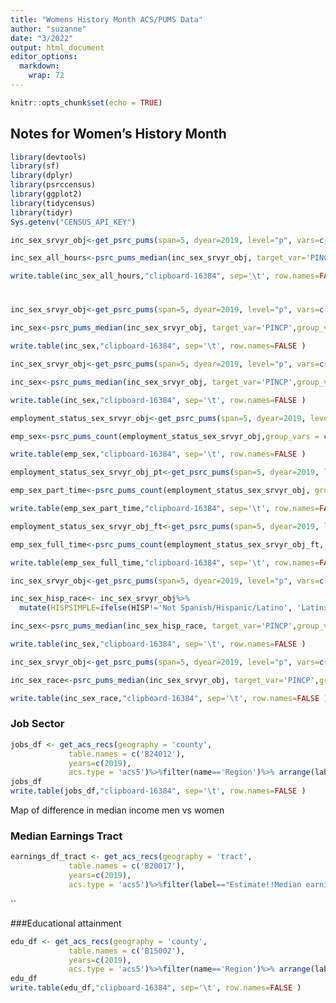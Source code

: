 ```yaml
---
title: "Womens History Month ACS/PUMS Data"
author: "suzanne"
date: "3/2022"
output: html_document
editor_options: 
  markdown: 
    wrap: 72
---
```


```r
knitr::opts_chunk$set(echo = TRUE)
```

## Notes for Women's History Month

```r
library(devtools)
library(sf)
library(dplyr)
library(psrccensus)
library(ggplot2)
library(tidycensus)
library(tidyr)
Sys.getenv("CENSUS_API_KEY")
```


```r
inc_sex_srvyr_obj<-get_psrc_pums(span=5, dyear=2019, level="p", vars=c("SEX","PINCP","WKHP"))%>% filter(PINCP>0 & WKHP>0)

inc_sex_all_hours<-psrc_pums_median(inc_sex_srvyr_obj, target_var='PINCP',group_vars = "SEX")

write.table(inc_sex_all_hours,"clipboard-16384", sep='\t', row.names=FALSE )
```


#
```r
inc_sex_srvyr_obj<-get_psrc_pums(span=5, dyear=2019, level="p", vars=c("SEX","PINCP","WKHP"))%>% filter(PINCP>0 & WKHP>30)

inc_sex<-psrc_pums_median(inc_sex_srvyr_obj, target_var='PINCP',group_vars = "SEX")

write.table(inc_sex,"clipboard-16384", sep='\t', row.names=FALSE )
```

```r
inc_sex_srvyr_obj<-get_psrc_pums(span=5, dyear=2019, level="p", vars=c("SEX","PINCP","WKHP", 'RAC1P'))%>% filter(PINCP>0 & WKHP>30)

inc_sex<-psrc_pums_median(inc_sex_srvyr_obj, target_var='PINCP',group_vars = c("SEX",'RAC1P'))%>%filter(COUNTY=='Region')

write.table(inc_sex,"clipboard-16384", sep='\t', row.names=FALSE )
```


```r
employment_status_sex_srvyr_obj<-get_psrc_pums(span=5, dyear=2019, level="p", vars=c("SEX","ESR", 'WKHP'))

emp_sex<-psrc_pums_count(employment_status_sex_srvyr_obj,group_vars = c("SEX", "ESR"))%>%filter(COUNTY=='Region')

write.table(emp_sex,"clipboard-16384", sep='\t', row.names=FALSE )

```
```r
employment_status_sex_srvyr_obj_pt<-get_psrc_pums(span=5, dyear=2019, level="p", vars=c("SEX","ESR", 'WKHP'))%>%filter(WKHP<30)

emp_sex_part_time<-psrc_pums_count(employment_status_sex_srvyr_obj, group_vars = c("SEX","ESR"))%>%filter(COUNTY=='Region')

write.table(emp_sex_part_time,"clipboard-16384", sep='\t', row.names=FALSE )
```

```r
employment_status_sex_srvyr_obj_ft<-get_psrc_pums(span=5, dyear=2019, level="p", vars=c("SEX","ESR", 'WKHP'))%>%filter(WKHP>30)

emp_sex_full_time<-psrc_pums_count(employment_status_sex_srvyr_obj_ft, group_vars = c("SEX",'ESR'))%>%filter(COUNTY=='Region')

write.table(emp_sex_full_time,"clipboard-16384", sep='\t', row.names=FALSE )
```


```r
inc_sex_srvyr_obj<-get_psrc_pums(span=5, dyear=2019, level="p", vars=c("SEX","PINCP","WKHP", 'HISP'))%>% filter(PINCP>0 & WKHP>30)

inc_sex_hisp_race<- inc_sex_srvyr_obj%>%
  mutate(HISPSIMPLE=ifelse(HISP!='Not Spanish/Hispanic/Latino', 'Latinx', 'Not Latinx'))

inc_sex<-psrc_pums_median(inc_sex_hisp_race, target_var='PINCP',group_vars = c("SEX",'HISPSIMPLE'))%>%filter(COUNTY=='Region')

write.table(inc_sex,"clipboard-16384", sep='\t', row.names=FALSE )
```

```r
inc_sex_srvyr_obj<-get_psrc_pums(span=5, dyear=2019, level="p", vars=c("SEX","PINCP","WKHP", 'RAC1P'))%>% filter(PINCP>0 & WKHP>30)

inc_sex_race<-psrc_pums_median(inc_sex_srvyr_obj, target_var='PINCP',group_vars = c("SEX",'RAC1P'))%>%filter(COUNTY=='Region')

write.table(inc_sex_race,"clipboard-16384", sep='\t', row.names=FALSE )
```
### Job Sector
```r
jobs_df <- get_acs_recs(geography = 'county',
             table.names = c('B24012'),
             years=c(2019),
             acs.type = 'acs5')%>%filter(name=='Region')%>% arrange(label, name)%>%select(name, label, estimate, moe)
jobs_df
write.table(jobs_df,"clipboard-16384", sep='\t', row.names=FALSE )
```



Map of difference in median income men vs women

### Median Earnings Tract
```r
earnings_df_tract <- get_acs_recs(geography = 'tract',
             table.names = c('B20017'),
             years=c(2019),
             acs.type = 'acs5')%>%filter(label=="Estimate!!Median earnings in the past 12 months (in 2019 inflation-adjusted dollars) --!!Total (dollars):!!Male --!!Total (dollars)!!Worked full-time, year-round in the past 12 months (dollars)" | label=='Estimate!!Median earnings in the past 12 months (in 2019 inflation-adjusted dollars) --!!Total (dollars):!!Female --!!Total (dollars)!!Worked full-time, year-round in the past 12 months (dollars)')


```
``


###Educational attainment
```r
edu_df <- get_acs_recs(geography = 'county',
             table.names = c('B15002'),
             years=c(2019),
             acs.type = 'acs5')%>%filter(name=='Region')%>% arrange(label, name)%>%select(name, label, estimate, moe)
edu_df
write.table(edu_df,"clipboard-16384", sep='\t', row.names=FALSE )
```